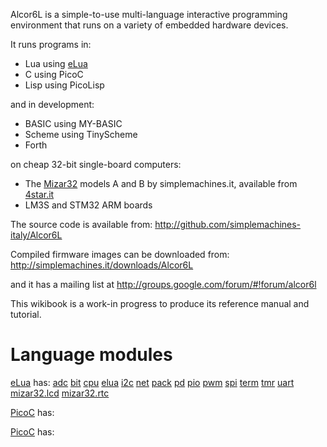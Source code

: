 Alcor6L is a simple-to-use multi-language interactive programming environment that runs on a variety of embedded hardware devices.

It runs programs in:
* Lua using [http://eluaproject.net eLua]
* C using PicoC
* Lisp using PicoLisp
and in development:
* BASIC using MY-BASIC
* Scheme using TinyScheme 
* Forth
on cheap 32-bit single-board computers:
* The [http://simplemachines.it/mizar32 Mizar32] models A and B by simplemachines.it, available from [http://4star.it 4star.it]
* LM3S and STM32 ARM boards 

The source code is available from: http://github.com/simplemachines-italy/Alcor6L

Compiled firmware images can be downloaded from: http://simplemachines.it/downloads/Alcor6L

and it has a mailing list at http://groups.google.com/forum/#!forum/alcor6l

This wikibook is a work-in progress to produce its reference manual and tutorial.

=Language modules=
[[Alcor6L/eLua|eLua]] has:
[[Alcor6L/eLua/adc|adc]]
[[Alcor6L/eLua/bit|bit]]
[[Alcor6L/eLua/cpu|cpu]]
[[Alcor6L/eLua/elua|elua]]
[[Alcor6L/eLua/i2c|i2c]]
[[Alcor6L/eLua/net|net]]
[[Alcor6L/eLua/pack|pack]]
[[Alcor6L/eLua/pd|pd]]
[[Alcor6L/eLua/pio|pio]]
[[Alcor6L/eLua/pwm|pwm]]
[[Alcor6L/eLua/spi|spi]]
[[Alcor6L/eLua/term|term]]
[[Alcor6L/eLua/tmr|tmr]]
[[Alcor6L/eLua/uart|uart]]
[[Alcor6L/eLua/mizar32.lcd|mizar32.lcd]]
[[Alcor6L/eLua/mizar32.rtc|mizar32.rtc]]

[[Alcor6L/PicoC|PicoC]] has:

[[Alcor6L/PicoLisp|PicoC]] has:


